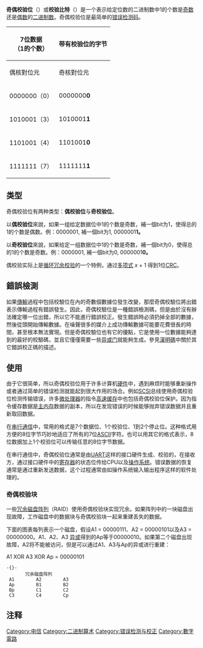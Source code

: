 {{unreferenced|time=2013-10-15T10:36:48+00:00}}
{{NoteTA
|G1 = IT
|G2 = Communication
|1 = zh-cn:奇偶校验位;zh-tw:同位位元;
|2 = zh-cn:奇偶校验; zh-tw:同位;
|3 = zh-cn:校验位; zh-tw:核對位元;
|4 = zh-cn:校验; zh-tw:核對;
}}

'''奇偶校验位'''（{{lang-en|Parity bit}}）或'''校验比特'''（{{lang|en|check bit}}）是一个表示给定位数的二进制数中1的个数是[[奇数|奇数]]还是[[偶数|偶数]]的[[二进制|二进制数]]。奇偶校验位是最简单的[[错误检测与纠正|错误检测码]]。
{| class="wikitable" style="float: right; text-align: center; margin: 1em;"
|-
! rowspan="2" | 7位数据<br/>（1的个数）
! colspan="2" | 带有校验位的字节
|- 
! 偶核對位元
! 奇核對位元
|-
| 0000000（0）
| 0000000'''0'''
| 0000000'''1'''
|- 
| 1010001（3）
| 1010001'''1'''
| 1010001'''0'''
|- 
| 1101001（4）
| 1101001'''0'''
| 1101001'''1'''
|- 
| 1111111（7）
| 1111111'''1'''
| 1111111'''0'''
|}

==类型==
奇偶校验位有两种类型：'''偶校验位'''与'''奇校验位'''。

以'''偶校验位'''來說，如果一组给定数据位中1的个数是奇数，補一個bit为1，使得总的1的个数是偶数。例：0000001, 補一個bit为1, 0000001'''1。'''

以'''奇校验位'''來說，如果给定一组数据位中1的个数是奇数，補一個bit为0，使得总的1的个数是奇数。例：0000001, 補一個bit为0, 0000001'''0。'''

偶校验实际上是[[循环冗余校验|循环冗余校验]]的一个特例，通过[[多项式|多项式]] ''x'' + 1 得到1位[[循環冗餘校驗|CRC]]。

==錯誤檢測==

如果[[傳輸|傳輸]]過程中包括校驗位在內的奇數個數據位發生改變，那麼奇偶校驗位將出錯表示傳輸過程有錯誤發生。因此，奇偶校驗位是一種錯誤檢測碼，但是由於沒有辦法確定哪一位出錯，所以它不能進行錯誤校正。發生錯誤時必須扔掉全部的數據，然後從頭開始傳輸數據。在噪聲很多的媒介上成功傳輸數據可能要花費很長的時間，甚至根本無法實現。但是奇偶校驗位也有它的優點，它是使用一位數據能夠達到的最好的校驗碼，並且它僅僅需要一些[[异或门|异或门]]就能夠生成。參見[[漢明碼|漢明碼]]中關於其它錯誤校正碼的描述。

==使用==

由于它很简单，所以奇偶校验位用于许多计算机[[硬件|硬件]]中，遇到麻烦时能够重新操作或者通过简单的错误检测就能起到很大作用的场合。例如[[SCSI|SCSI]]总线使用奇偶校验位检测传输错误，许多[[微处理器|微处理器]]的指令[[高速缓存|高速缓存]]中也包括奇偶校验位保护。因为指令缓存数据是[[主内存|主内存]]数据的副本，所以在发现错误的时候能够抛弃错误数据并且重新取回数据。

在[[串行通信|串行通信]]中，常用的格式是7个数据位、1个校验位、1到2个停止位。这种格式用方便的8位字节巧妙地适应了所有的7位[[ASCII|ASCII]]字符。也可以用其它的格式表示，8位数据加上1个校验位可以传输任意的8位字节数据。

在串行通信中，奇偶校验位通常是由[[UART|UART]]这样的接口硬件生成、校验的，在接收方，通过接口硬件中的[[寄存器|寄存器]]的状态位传给CPU以及[[操作系统|操作系统]]。错误数据的恢复通常是通过重新发送数据，这个过程通常由如操作系统输入输出程序这样的软件处理的。

===奇偶校验块===

一些[[冗余磁盘阵列|冗余磁盘阵列]]（RAID）使用奇偶校验块实现冗余。如果阵列中的一块磁盘出现故障，工作磁盘中的数据块与奇偶校验块一起来重建丢失的数据。

下面的图表每列表示一个磁盘，假设A1 = 00000111、A2 = 00000101以及A3 = 00000000。A1、A2、A3 [[异或|异或]]得到的Ap等于00000010。如果第二个磁盘出现故障，A2将不能被访问，但是可以通过A1、A3与Ap的异或进行重建：

A1 XOR A3 XOR Ap = 00000101
 -{}-
        冗余磁盘阵列
  A1        A2        A3
  Ap        B1        B2
  Bp        C1        C2
  C3        C4        Cp
{{notetag|数据块是格式A#，奇偶校验块是Ap。}}

==注释==
{{notefoot}}

[[Category:电信|Category:电信]]
[[Category:二进制算术|Category:二进制算术]]
[[Category:错误检测与校正|Category:错误检测与校正]]
[[Category:數字電路|Category:數字電路]]